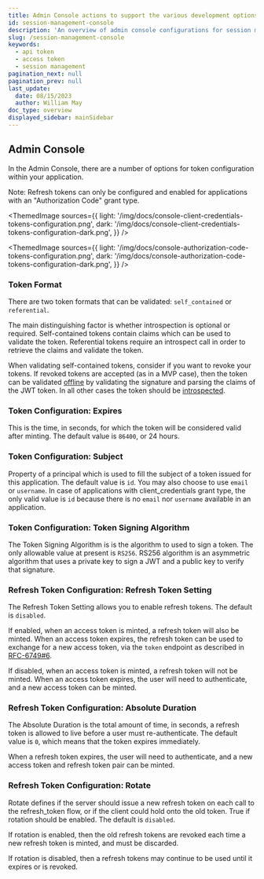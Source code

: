 ```yaml
---
title: Admin Console actions to support the various development options
id: session-management-console
description: 'An overview of admin console configurations for session management within your application'
slug: /session-management-console
keywords:
  - api token
  - access token
  - session management
pagination_next: null
pagination_prev: null
last_update:
  date: 08/15/2023
  author: William May
doc_type: overview
displayed_sidebar: mainSidebar
---
```



## Admin Console

In the Admin Console, there are a number of options for token configuration within your application.

Note: Refresh tokens can only be configured and enabled for applications with an "Authorization Code" grant type.

<Tabs>
<TabItem value="client-credentials" label="Client Credentials">

<ThemedImage
  sources={{
    light: '/img/docs/console-client-credentials-tokens-configuration.png',
    dark: '/img/docs/console-client-credentials-tokens-configuration-dark.png',
  }}
/>

</TabItem>
<TabItem value="authorization-code" label="Authorization Code">

<ThemedImage
  sources={{
    light: '/img/docs/console-authorization-code-tokens-configuration.png',
    dark: '/img/docs/console-authorization-code-tokens-configuration-dark.png',
  }}
/>

</TabItem>
</Tabs>

### Token Format

There are two token formats that can be validated: `self_contained` or `referential`.

The main distinguishing factor is whether introspection is optional or required. Self-contained tokens contain claims which can be used to validate the token. Referential tokens require an introspect call in order to retrieve the claims and validate the token.

When validating self-contained tokens, consider if you want to revoke your tokens. If revoked tokens are accepted (as in a MVP case), then the token can be validated [offline](/docs/next/validate-access-tokens#offline-validation) by validating the signature and parsing the claims of the JWT token. In all other cases the token should be [introspected](/docs/next/validate-access-tokens#introspection-endpoint).

### Token Configuration: Expires

This is the time, in seconds, for which the token will be considered valid after minting. The default value is `86400`, or 24 hours.

### Token Configuration: Subject

Property of a principal which is used to fill the subject of a token issued for this application. The default value is `id`. You may also choose to use `email` or `username`. In case of applications with client_credentials grant type, the only valid value is `id` because there is no `email` nor `username` available in an application.

### Token Configuration: Token Signing Algorithm

The Token Signing Algorithm is is the algorithm to used to sign a token. The only allowable value at present is `RS256`. RS256 algorithm is an asymmetric algorithm that uses a private key to sign a JWT and a public key to verify that signature.

### Refresh Token Configuration: Refresh Token Setting

The Refresh Token Setting allows you to enable refresh tokens. The default is `disabled`.

If enabled, when an access token is minted, a refresh token will also be minted. When an access token expires, the refresh token can be used to exchange for a new access token, via the `token` endpoint as described in [RFC-6749#6](https://www.rfc-editor.org/rfc/rfc6749.html#section-6).

If disabled, when an access token is minted, a refresh token will not be minted. When an access token expires, the user will need to authenticate, and a new access token can be minted.

### Refresh Token Configuration: Absolute Duration

The Absolute Duration is the total amount of time, in seconds, a refresh token is allowed to live before a user must re-authenticate. The default value is `0`, which means that the token expires immediately.

When a refresh token expires, the user will need to authenticate, and a new access token and refresh token pair can be minted.

### Refresh Token Configuration: Rotate

Rotate defines if the server should issue a new refresh token on each call to the refresh_token flow, or if the client could hold onto the old token. True if rotation should be enabled. The default is `disabled`.

If rotation is enabled, then the old refresh tokens are revoked each time a new refresh token is minted, and must be discarded.

If rotation is disabled, then a refresh tokens may continue to be used until it expires or is revoked.
